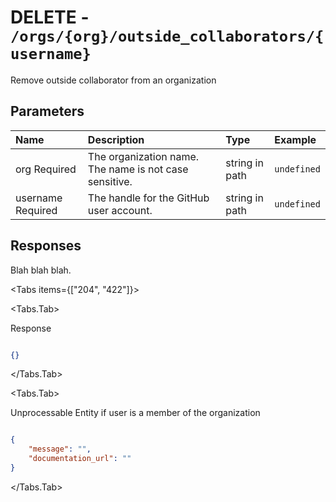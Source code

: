 
# DELETE - `/orgs/{org}/outside_collaborators/{username}`

Remove outside collaborator from an organization

## Parameters

| Name | Description | Type | Example |
| :---- | :---- | :---- | :---- |
| org <span class="bg-blue-100 text-blue-800 text-xs font-medium me-2 px-2.5 py-0.5 rounded dark:bg-blue-900 dark:text-blue-300">Required</span> | The organization name. The name is not case sensitive. | string in path | `undefined` |
| username <span class="bg-blue-100 text-blue-800 text-xs font-medium me-2 px-2.5 py-0.5 rounded dark:bg-blue-900 dark:text-blue-300">Required</span> | The handle for the GitHub user account. | string in path | `undefined` |

## Responses

Blah blah blah.

<Tabs items={["204", "422"]}>

<Tabs.Tab>

Response

```json

{}

```

</Tabs.Tab>

<Tabs.Tab>

Unprocessable Entity if user is a member of the organization

```json

{
    "message": "",
    "documentation_url": ""
}

```

</Tabs.Tab>

</Tabs>